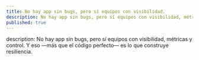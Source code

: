 ```yaml
---
title: No hay app sin bugs, pero sí equipos con visibilidad.
description: No hay app sin bugs, pero sí equipos con visibilidad, métricas y control. Y eso —más que el código perfecto— es lo que construye resiliencia.
published: true
---
```

description: No hay app sin bugs, pero sí equipos con visibilidad, métricas y control. Y eso —más que el código perfecto— es lo que construye resiliencia.
